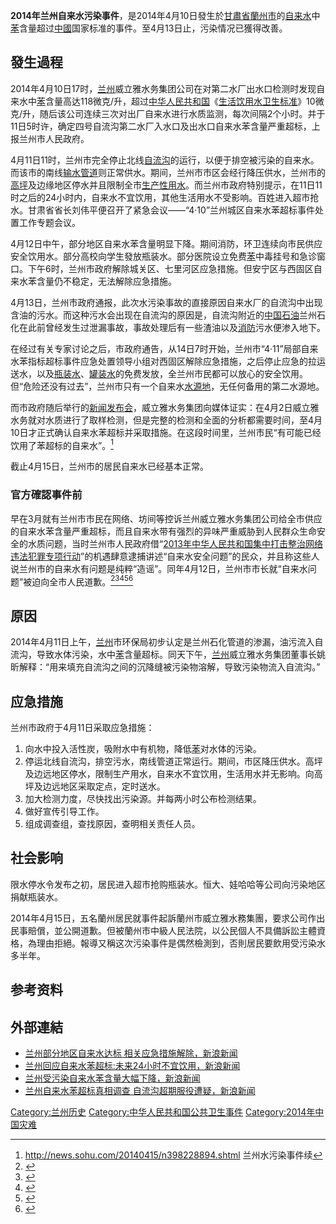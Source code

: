 '''2014年兰州自来水污染事件'''，是2014年4月10日發生於[[甘肅省|甘肅省]][[蘭州市|蘭州市]]的[[自来水|自来水]]中[[苯|苯]]含量超过[[中华人民共和国|中國]]国家标准的事件。至4月13日止，污染情况已獲得改善。

== 發生過程 ==
2014年4月10日17时，[[兰州|兰州]]威立雅水务集团公司在对第二水厂出水口检测时发现自来水中[[苯|苯]]含量高达118微克/升，超过[[中华人民共和国|中华人民共和国]]《[[生活饮用水卫生标准|生活饮用水卫生标准]]》10微克/升，随后该公司连续三次对出厂自来水进行水质监测，每次间隔2个小时。并于11日5时许，确定四号自流沟第二水厂入水口及出水口自来水苯含量严重超标，上报兰州市人民政府。

4月11日11时，兰州市完全停止北线[[自流沟|自流沟]]的运行，以便于排空被污染的自来水。而该市的南线[[输水管道|输水管道]]则正常供水。期间，兰州市市区会经行降压供水，兰州市的[[高坪|高坪]]及边缘地区停水并且限制全市[[生产性用水|生产性用水]]。而兰州市政府特别提示，在11日11时之后的24小时内，自来水不宜饮用，其他生活用水不受影响。百姓进入超市抢水。甘肃省省长刘伟平便召开了紧急会议——“4·10”兰州城区自来水苯超标事件处置工作专题会议。

4月12日中午，部分地区自来水苯含量明显下降。期间消防，环卫连续向市民供应安全饮用水。部分高校向学生發放瓶装水。部分医院设立免费[[苯|苯]]中毒挂号和急诊窗口。下午6时，兰州市政府解除城关区、七里河区应急措施。但安宁区与西固区自来水苯含量仍不稳定，无法解除应急措施。

4月13日，兰州市政府通报，此次水污染事故的直接原因自来水厂的自流沟中出现含油的污水。而这种污水会出现在自流沟的原因是，自流沟附近的[[中国石油天然气股份|中国石油]]兰州石化在此前曾经发生过泄漏事故，事故处理后有一些渣油以及[[消防|消防]]污水便渗入地下。

在经过有关专家讨论之后，市政府通告，从14日7时开始，兰州市“4·11”局部自来水苯指标超标事件应急处置领导小组对西固区解除应急措施，之后停止应急的拉运送水，以及[[瓶装水|瓶装水]]、[[罐装水|罐装水]]的免费发放，全兰州市民都可以放心的安全饮用。但“危险还没有过去”，兰州市只有一个自来水[[水源地|水源地]]，无任何备用的第二水源地。

而市政府随后举行的[[新闻发布会|新闻发布会]]，威立雅水务集团向媒体证实：在4月2日威立雅水务就对水质进行了取样检测，但是完整的检测和全面的分析都需要时间，至4月10日才正式确认自来水苯超标并采取措施。在这段时间里，兰州市民“有可能已经饮用了苯超标的自来水”。<ref>http://news.sohu.com/20140415/n398228894.shtml {{Wayback|url=http://news.sohu.com/20140415/n398228894.shtml |date=20200807200013 }} 兰州水污染事件续</ref>

截止4月15日，兰州市的居民自来水已经基本正常。

=== 官方確認事件前 ===
早在3月就有兰州市市民在网络、坊间等控诉兰州威立雅水务集团公司给全市供应的自来水苯含量严重超标，而且自来水带有强烈的异味严重威胁到人民群众生命安全的水质问题，当时兰州市人民政府借“[[2013年中华人民共和国集中打击整治网络违法犯罪专项行动|2013年中华人民共和国集中打击整治网络违法犯罪专项行动]]”的机遇肆意逮捕讲述“自来水安全问题”的民众，并且称这些人说兰州市的自来水有问题是纯粹“造谣”。同年4月12日，兰州市市长就“自来水问题”被迫向全市人民道歉。<ref>{{cite web |url=http://news.qq.com/a/20140412/000721.htm |title=兰州自来水上月出现异味 当地曾抓“造谣者” |accessdate=2014 |publisher=腾讯网 |work= |language=zh-hans |archive-date=2019-06-11 |archive-url=https://web.archive.org/web/20190611132431/https://news.qq.com/a/20140412/000721.htm |dead-url=no }}</ref><ref>{{cite web |url=http://news.163.com/14/0412/02/9PJMA7LJ00011229.html |title=兰州自来水现异味已有月余 当地曾抓“造谣者” |accessdate=2014 |publisher=网易 |work= |language=zh-hans |archive-url=https://web.archive.org/web/20140413142446/http://news.163.com/14/0412/02/9PJMA7LJ00011229.html |archive-date=2014-04-13 |dead-url=yes }}</ref><ref>{{cite web|url= http://news.163.com/14/0412/02/9PJM4U7N00014AED.html|title= 自来水公司回应18小时后才公布超标:核查需时间|accessdate= 2014|publisher= 网易|work= |language= zh-hans|archive-url= https://web.archive.org/web/20140413131655/http://news.163.com/14/0412/02/9PJM4U7N00014AED.html|archive-date= 2014-04-13|dead-url= yes}}</ref><ref>{{cite web|url= http://news.163.com/14/0412/06/9PK35TNQ0001124J.html|title= 兰州市长就自来水苯含量超标事件向市民道歉|accessdate= 2014|publisher= 网易|work= |language= zh-hans|archive-url= https://web.archive.org/web/20140413125514/http://news.163.com/14/0412/06/9PK35TNQ0001124J.html|archive-date= 2014-04-13|dead-url= yes}}</ref><ref>{{cite web|url= http://news.163.com/14/0412/02/9PJMA7LJ00011229.html|title= 兰州自来水现异味已有月余 当地曾抓“造谣者”|accessdate= 2014|publisher= 网易|work= |language= zh-hans|archive-url= https://web.archive.org/web/20140413142446/http://news.163.com/14/0412/02/9PJMA7LJ00011229.html|archive-date= 2014-04-13|dead-url= yes}}</ref>

== 原因 ==
2014年4月11日上午，[[兰州|兰州]]市环保局初步认定是兰州石化管道的渗漏，油污流入自流沟，导致水体污染，水中[[苯|苯]]含量超标。同天下午，[[兰州|兰州]]威立雅水务集团董事长姚昕解释：“用来填充自流沟之间的沉降缝被污染物溶解，导致污染物流入自流沟。”

== 应急措施 ==
兰州市政府于4月11日采取应急措施：
# 向水中投入活性炭，吸附水中有机物，降低[[苯|苯]]对水体的污染。
# 停运北线自流沟，排空污水，南线管道正常运行。期间，市区降压供水。高坪及边远地区停水，限制生产用水，自来水不宜饮用，生活用水并无影响。向高坪及边远地区采取定点，定时送水。
# 加大检测力度，尽快找出污染源。并每两小时公布检测结果。
# 做好宣传引导工作。
# 组成调查组，查找原因，查明相关责任人员。

== 社会影响 ==
限水停水令发布之初，居民进入超市抢购瓶装水。恒大、娃哈哈等公司向污染地区捐献瓶装水。

2014年4月15日，五名蘭州居民就事件起訴蘭州市威立雅水務集團，要求公司作出民事賠償，並公開道歉。但被蘭州市中級人民法院，以公民個人不具備訴訟主體資格，為理由拒絕。報導又稱这次污染事件是偶然檢測到，否則居民要飲用受污染水多半年。

== 参考资料 ==
{{wikinews|兰州自来水苯污染事件}}
{{Reflist|2}}

== 外部連結 ==
* [http://news.sina.com.cn/c/2014-04-13/082429922508.shtml 兰州部分地区自来水达标 相关应急措施解除，新浪新闻]{{Wayback|url=http://news.sina.com.cn/c/2014-04-13/082429922508.shtml |date=20180927013040 }}
* [http://news.sina.com.cn/c/2014-04-11/171529913648.shtml 兰州回应自来水苯超标:未来24小时不宜饮用，新浪新闻]{{Wayback|url=http://news.sina.com.cn/c/2014-04-11/171529913648.shtml |date=20180927010653 }}
* [http://news.sina.com.cn/c/2014-04-12/185729919788.shtml 兰州受污染自来水苯含量大幅下降，新浪新闻]{{Wayback|url=http://news.sina.com.cn/c/2014-04-12/185729919788.shtml |date=20180927010547 }}
* [http://news.sina.com.cn/c/2014-04-13/043629921436.shtml 兰州自来水苯超标真相调查 自流沟超期服役遭疑，新浪新闻]{{Wayback|url=http://news.sina.com.cn/c/2014-04-13/043629921436.shtml |date=20180927013540 }}

[[Category:兰州历史|Category:兰州历史]]
[[Category:中华人民共和国公共卫生事件|Category:中华人民共和国公共卫生事件]]
[[Category:2014年中国灾难|Category:2014年中国灾难]]